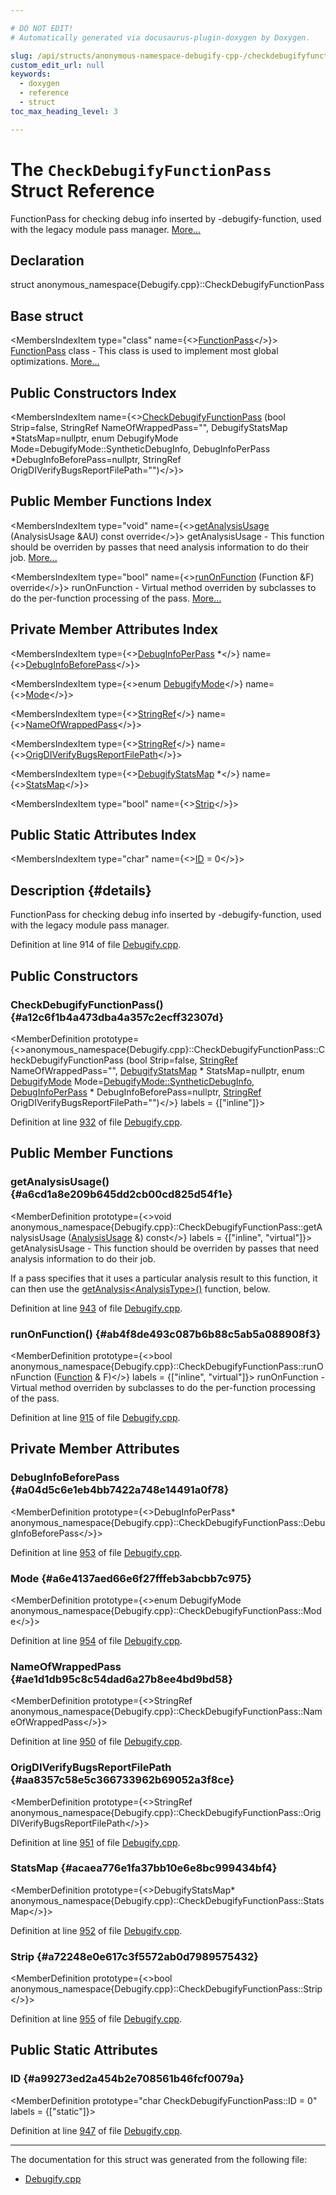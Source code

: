 ```yaml
---

# DO NOT EDIT!
# Automatically generated via docusaurus-plugin-doxygen by Doxygen.

slug: /api/structs/anonymous-namespace-debugify-cpp-/checkdebugifyfunctionpass
custom_edit_url: null
keywords:
  - doxygen
  - reference
  - struct
toc_max_heading_level: 3

---
```





# The `CheckDebugifyFunctionPass` Struct Reference

<DoxygenPage pluginConfig={pluginConfig}>

FunctionPass for checking debug info inserted by -debugify-function, used with the legacy module pass manager. <a href="#details">More...</a>

## Declaration

<CodeBlock>struct anonymous_namespace{Debugify.cpp}::CheckDebugifyFunctionPass</CodeBlock>

## Base struct

<MembersIndex>

<MembersIndexItem
  type="class"
  name={<><a href="/docs/api/classes/llvm/functionpass">FunctionPass</a></>}>
<a href="/docs/api/classes/llvm/functionpass">FunctionPass</a> class - This class is used to implement most global optimizations. <a href="/docs/api/classes/llvm/functionpass/#details">More...</a>
</MembersIndexItem>

</MembersIndex>

## Public Constructors Index

<MembersIndex>

<MembersIndexItem
  name={<><a href="#a12c6f1b4a473dba4a357c2ecff32307d">CheckDebugifyFunctionPass</a> (bool Strip=false, StringRef NameOfWrappedPass=&quot;&quot;, DebugifyStatsMap &#42;StatsMap=nullptr, enum DebugifyMode Mode=DebugifyMode::SyntheticDebugInfo, DebugInfoPerPass &#42;DebugInfoBeforePass=nullptr, StringRef OrigDIVerifyBugsReportFilePath=&quot;&quot;)</>}>
</MembersIndexItem>

</MembersIndex>

## Public Member Functions Index

<MembersIndex>

<MembersIndexItem
  type="void"
  name={<><a href="#a6cd1a8e209b645dd2cb00cd825d54f1e">getAnalysisUsage</a> (AnalysisUsage &amp;AU) const override</>}>
getAnalysisUsage - This function should be overriden by passes that need analysis information to do their job. <a href="#a6cd1a8e209b645dd2cb00cd825d54f1e">More...</a>
</MembersIndexItem>

<MembersIndexItem
  type="bool"
  name={<><a href="#ab4f8de493c087b6b88c5ab5a088908f3">runOnFunction</a> (Function &amp;F) override</>}>
runOnFunction - Virtual method overriden by subclasses to do the per-function processing of the pass. <a href="#ab4f8de493c087b6b88c5ab5a088908f3">More...</a>
</MembersIndexItem>

</MembersIndex>

## Private Member Attributes Index

<MembersIndex>

<MembersIndexItem
  type={<><a href="/docs/api/structs/debuginfoperpass">DebugInfoPerPass</a> &#42;</>}
  name={<><a href="#a04d5c6e1eb4bb7422a748e14491a0f78">DebugInfoBeforePass</a></>}>
</MembersIndexItem>

<MembersIndexItem
  type={<>enum <a href="/docs/api/files/include/include/llvm/include/llvm/transforms/include/llvm/transforms/utils/debugify-h/#a050aa76ace891cf5971722766fe14b1b">DebugifyMode</a></>}
  name={<><a href="#a6e4137aed66e6f27fffeb3abcbb7c975">Mode</a></>}>
</MembersIndexItem>

<MembersIndexItem
  type={<><a href="/docs/api/classes/llvm/stringref">StringRef</a></>}
  name={<><a href="#ae1d1db95c8c54dad6a27b8ee4bd9bd58">NameOfWrappedPass</a></>}>
</MembersIndexItem>

<MembersIndexItem
  type={<><a href="/docs/api/classes/llvm/stringref">StringRef</a></>}
  name={<><a href="#aa8357c58e5c366733962b69052a3f8ce">OrigDIVerifyBugsReportFilePath</a></>}>
</MembersIndexItem>

<MembersIndexItem
  type={<><a href="/docs/api/files/include/include/llvm/include/llvm/transforms/include/llvm/transforms/utils/debugify-h/#a71d63972eed599c71843cc4fe51df0e4">DebugifyStatsMap</a> &#42;</>}
  name={<><a href="#acaea776e1fa37bb10e6e8bc999434bf4">StatsMap</a></>}>
</MembersIndexItem>

<MembersIndexItem
  type="bool"
  name={<><a href="#a72248e0e617c3f5572ab0d7989575432">Strip</a></>}>
</MembersIndexItem>

</MembersIndex>

## Public Static Attributes Index

<MembersIndex>

<MembersIndexItem
  type="char"
  name={<><a href="#a99273ed2a454b2e708561b46fcf0079a">ID</a> = 0</>}>
</MembersIndexItem>

</MembersIndex>

## Description {#details}

FunctionPass for checking debug info inserted by -debugify-function, used with the legacy module pass manager.

Definition at line 914 of file <a href="/docs/api/files/lib/lib/transforms/lib/transforms/utils/debugify-cpp">Debugify.cpp</a>.

<SectionDefinition>

## Public Constructors

### CheckDebugifyFunctionPass() {#a12c6f1b4a473dba4a357c2ecff32307d}

<MemberDefinition
  prototype={<>anonymous&#95;namespace&#123;Debugify.cpp&#125;::CheckDebugifyFunctionPass::CheckDebugifyFunctionPass (bool Strip=false, <a href="/docs/api/classes/llvm/stringref">StringRef</a> NameOfWrappedPass=&quot;&quot;, <a href="/docs/api/files/include/include/llvm/include/llvm/transforms/include/llvm/transforms/utils/debugify-h/#a71d63972eed599c71843cc4fe51df0e4">DebugifyStatsMap</a> &#42; StatsMap=nullptr, enum <a href="/docs/api/files/include/include/llvm/include/llvm/transforms/include/llvm/transforms/utils/debugify-h/#a050aa76ace891cf5971722766fe14b1b">DebugifyMode</a> Mode=<a href="/docs/api/files/include/include/llvm/include/llvm/transforms/include/llvm/transforms/utils/debugify-h/#a050aa76ace891cf5971722766fe14b1ba190149ba9d0bdf2c7ceac37a3128952b">DebugifyMode::SyntheticDebugInfo</a>, <a href="/docs/api/structs/debuginfoperpass">DebugInfoPerPass</a> &#42; DebugInfoBeforePass=nullptr, <a href="/docs/api/classes/llvm/stringref">StringRef</a> OrigDIVerifyBugsReportFilePath=&quot;&quot;)</>}
  labels = {["inline"]}>

Definition at line <a href="/docs/api/files/lib/lib/transforms/lib/transforms/utils/debugify-cpp/#l00932">932</a> of file <a href="/docs/api/files/lib/lib/transforms/lib/transforms/utils/debugify-cpp">Debugify.cpp</a>.
</MemberDefinition>

</SectionDefinition>

<SectionDefinition>

## Public Member Functions

### getAnalysisUsage() {#a6cd1a8e209b645dd2cb00cd825d54f1e}

<MemberDefinition
  prototype={<>void anonymous&#95;namespace&#123;Debugify.cpp&#125;::CheckDebugifyFunctionPass::getAnalysisUsage (<a href="/docs/api/classes/llvm/analysisusage">AnalysisUsage</a> &amp;) const</>}
  labels = {["inline", "virtual"]}>
getAnalysisUsage - This function should be overriden by passes that need analysis information to do their job.

If a pass specifies that it uses a particular analysis result to this function, it can then use the <a href="/docs/api/classes/llvm/pass/#a4863e5e463fb79955269fbf7fbf52b80">getAnalysis&lt;AnalysisType&gt;()</a> function, below.

Definition at line <a href="/docs/api/files/lib/lib/transforms/lib/transforms/utils/debugify-cpp/#l00943">943</a> of file <a href="/docs/api/files/lib/lib/transforms/lib/transforms/utils/debugify-cpp">Debugify.cpp</a>.
</MemberDefinition>

### runOnFunction() {#ab4f8de493c087b6b88c5ab5a088908f3}

<MemberDefinition
  prototype={<>bool anonymous&#95;namespace&#123;Debugify.cpp&#125;::CheckDebugifyFunctionPass::runOnFunction (<a href="/docs/api/classes/llvm/function">Function</a> &amp; F)</>}
  labels = {["inline", "virtual"]}>
runOnFunction - Virtual method overriden by subclasses to do the per-function processing of the pass.

Definition at line <a href="/docs/api/files/lib/lib/transforms/lib/transforms/utils/debugify-cpp/#l00915">915</a> of file <a href="/docs/api/files/lib/lib/transforms/lib/transforms/utils/debugify-cpp">Debugify.cpp</a>.
</MemberDefinition>

</SectionDefinition>

<SectionDefinition>

## Private Member Attributes

### DebugInfoBeforePass {#a04d5c6e1eb4bb7422a748e14491a0f78}

<MemberDefinition
  prototype={<>DebugInfoPerPass&#42; anonymous&#95;namespace&#123;Debugify.cpp&#125;::CheckDebugifyFunctionPass::DebugInfoBeforePass</>}>

Definition at line <a href="/docs/api/files/lib/lib/transforms/lib/transforms/utils/debugify-cpp/#l00953">953</a> of file <a href="/docs/api/files/lib/lib/transforms/lib/transforms/utils/debugify-cpp">Debugify.cpp</a>.
</MemberDefinition>

### Mode {#a6e4137aed66e6f27fffeb3abcbb7c975}

<MemberDefinition
  prototype={<>enum DebugifyMode anonymous&#95;namespace&#123;Debugify.cpp&#125;::CheckDebugifyFunctionPass::Mode</>}>

Definition at line <a href="/docs/api/files/lib/lib/transforms/lib/transforms/utils/debugify-cpp/#l00954">954</a> of file <a href="/docs/api/files/lib/lib/transforms/lib/transforms/utils/debugify-cpp">Debugify.cpp</a>.
</MemberDefinition>

### NameOfWrappedPass {#ae1d1db95c8c54dad6a27b8ee4bd9bd58}

<MemberDefinition
  prototype={<>StringRef anonymous&#95;namespace&#123;Debugify.cpp&#125;::CheckDebugifyFunctionPass::NameOfWrappedPass</>}>

Definition at line <a href="/docs/api/files/lib/lib/transforms/lib/transforms/utils/debugify-cpp/#l00950">950</a> of file <a href="/docs/api/files/lib/lib/transforms/lib/transforms/utils/debugify-cpp">Debugify.cpp</a>.
</MemberDefinition>

### OrigDIVerifyBugsReportFilePath {#aa8357c58e5c366733962b69052a3f8ce}

<MemberDefinition
  prototype={<>StringRef anonymous&#95;namespace&#123;Debugify.cpp&#125;::CheckDebugifyFunctionPass::OrigDIVerifyBugsReportFilePath</>}>

Definition at line <a href="/docs/api/files/lib/lib/transforms/lib/transforms/utils/debugify-cpp/#l00951">951</a> of file <a href="/docs/api/files/lib/lib/transforms/lib/transforms/utils/debugify-cpp">Debugify.cpp</a>.
</MemberDefinition>

### StatsMap {#acaea776e1fa37bb10e6e8bc999434bf4}

<MemberDefinition
  prototype={<>DebugifyStatsMap&#42; anonymous&#95;namespace&#123;Debugify.cpp&#125;::CheckDebugifyFunctionPass::StatsMap</>}>

Definition at line <a href="/docs/api/files/lib/lib/transforms/lib/transforms/utils/debugify-cpp/#l00952">952</a> of file <a href="/docs/api/files/lib/lib/transforms/lib/transforms/utils/debugify-cpp">Debugify.cpp</a>.
</MemberDefinition>

### Strip {#a72248e0e617c3f5572ab0d7989575432}

<MemberDefinition
  prototype={<>bool anonymous&#95;namespace&#123;Debugify.cpp&#125;::CheckDebugifyFunctionPass::Strip</>}>

Definition at line <a href="/docs/api/files/lib/lib/transforms/lib/transforms/utils/debugify-cpp/#l00955">955</a> of file <a href="/docs/api/files/lib/lib/transforms/lib/transforms/utils/debugify-cpp">Debugify.cpp</a>.
</MemberDefinition>

</SectionDefinition>

<SectionDefinition>

## Public Static Attributes

### ID {#a99273ed2a454b2e708561b46fcf0079a}

<MemberDefinition
  prototype="char CheckDebugifyFunctionPass::ID = 0"
  labels = {["static"]}>

Definition at line <a href="/docs/api/files/lib/lib/transforms/lib/transforms/utils/debugify-cpp/#l00947">947</a> of file <a href="/docs/api/files/lib/lib/transforms/lib/transforms/utils/debugify-cpp">Debugify.cpp</a>.
</MemberDefinition>

</SectionDefinition>

<hr/>

The documentation for this struct was generated from the following file:

<ul>
<li><a href="/docs/api/files/lib/lib/transforms/lib/transforms/utils/debugify-cpp">Debugify.cpp</a></li>
</ul>

</DoxygenPage>
